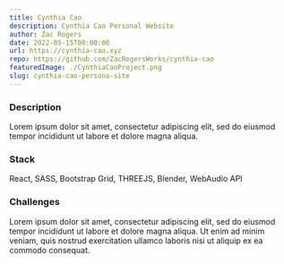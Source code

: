 ```yaml
---
title: Cynthia Cao
description: Cynthia Cao Personal Website
author: Zac Rogers
date: 2022-05-15T00:00:00
url: https://cynthia-cao.xyz
repo: https://github.com/ZacRogersWorks/cynthia-cao
featuredImage: ./CynthiaCaoProject.png
slug: cynthia-cao-persona-site
---
```


### Description

Lorem ipsum dolor sit amet, consectetur adipiscing elit, sed do eiusmod tempor incididunt ut labore et dolore magna aliqua.

### Stack

React, SASS, Bootstrap Grid, THREEJS, Blender, WebAudio API

### Challenges

Lorem ipsum dolor sit amet, consectetur adipiscing elit, sed do eiusmod tempor incididunt ut labore et dolore magna aliqua. Ut enim ad minim veniam, quis nostrud exercitation ullamco laboris nisi ut aliquip ex ea commodo consequat. 

